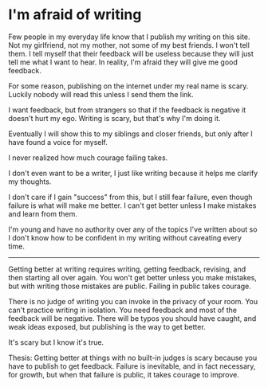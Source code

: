 # I'm afraid of writing

Few people in my everyday life know that I publish my writing on this site.
Not my girlfriend, not my mother, not some of my best friends.
I won't tell them.
I tell myself that their feedback will be useless because they will just tell me what I want to hear.
In reality, I'm afraid they will give me good feedback.

For some reason, publishing on the internet under my real name is scary.
Luckily nobody will read this unless I send them the link.

I want feedback, but from strangers so that if the feedback is negative it doesn't hurt my ego.
Writing is scary, but that's why I'm doing it.

Eventually I will show this to my siblings and closer friends, but only after I have found a voice for myself.

I never realized how much courage failing takes.

I don't even want to be a writer, I just like writing because it helps me clarify my thoughts.

I don't care if I gain "success" from this, but I still fear failure, even though failure is what will make me better.
I can't get better unless I make mistakes and learn from them.

I'm young and have no authority over any of the topics I've written about so I don't know how to be confident in my writing without caveating every time.

---

Getting better at writing requires writing, getting feedback, revising, and then starting all over again.
You won't get better unless you make mistakes, but with writing those mistakes are public.
Failing in public takes courage.

There is no judge of writing you can invoke in the privacy of your room.
You can't practice writing in isolation.
You need feedback and most of the feedback will be negative.
There will be typos you should have caught, and weak ideas exposed, but publishing is the way to get better.

It's scary but I know it's true.

Thesis: Getting better at things with no built-in judges is scary because you have to publish to get feedback.
Failure is inevitable, and in fact necessary, for growth, but when that failure is public, it takes courage to improve.
